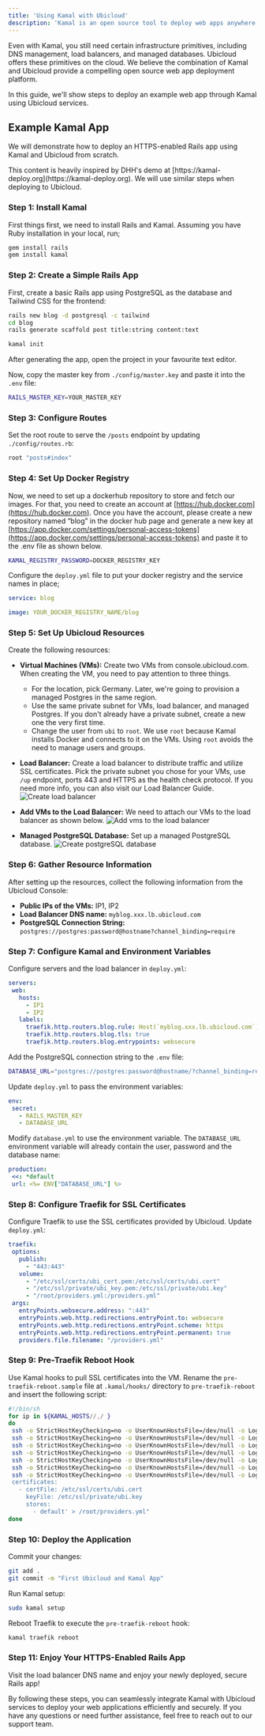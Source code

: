 ```yaml
---
title: 'Using Kamal with Ubicloud'
description: 'Kamal is an open source tool to deploy web apps anywhere. It simplifies the process of deploying and managing your web app in production with Docker.'
---
```

Even with Kamal, you still need certain infrastructure primitives, including DNS management, load balancers, and managed databases. Ubicloud offers these primitives on the cloud. We believe the combination of Kamal and Ubicloud provide a compelling open source web app deployment platform.

In this guide, we'll show steps to deploy an example web app through Kamal using Ubicloud services.

## Example Kamal App

We will demonstrate how to deploy an HTTPS-enabled Rails app using Kamal and Ubicloud from scratch.


<Note>
    This content is heavily inspired by DHH's demo at [https://kamal-deploy.org](https://kamal-deploy.org). We will use similar steps when deploying to Ubicloud.
</Note>

### Step 1: Install Kamal

First things first, we need to install Rails and Kamal. Assuming you have Ruby installation in your local, run;

```bash
gem install rails
gem install kamal
```

### Step 2: Create a Simple Rails App

First, create a basic Rails app using PostgreSQL as the database and Tailwind CSS for the frontend:

```bash
rails new blog -d postgresql -c tailwind
cd blog
rails generate scaffold post title:string content:text

kamal init
```
After generating the app, open the project in your favourite text editor.

Now, copy the master key from `./config/master.key` and paste it into the `.env` file:

```bash
RAILS_MASTER_KEY=YOUR_MASTER_KEY
```

### Step 3: Configure Routes

Set the root route to serve the `/posts` endpoint by updating `./config/routes.rb`:

```ruby
root "posts#index"
```

### Step 4: Set Up Docker Registry

Now, we need to set up a dockerhub repository to store and fetch our images. For that, you need to create an account at [https://hub.docker.com](https://hub.docker.com).
Once you have the account, please create a new repository named “blog” in the docker hub page and generate a new key at [https://app.docker.com/settings/personal-access-tokens](https://app.docker.com/settings/personal-access-tokens) and paste it to the .env file as shown below.

```bash
KAMAL_REGISTRY_PASSWORD=DOCKER_REGISTRY_KEY
```

Configure the `deploy.yml` file to put your docker registry and the service names in place;

```yaml
service: blog

image: YOUR_DOCKER_REGISTRY_NAME/blog
```

### Step 5: Set Up Ubicloud Resources

Create the following resources:

- **Virtual Machines (VMs):** Create two VMs from console.ubicloud.com. When creating the VM, you need to pay attention to three things.
    - For the location, pick Germany. Later, we're going to provision a managed Postgres in the same region.
    - Use the same private subnet for VMs, load balancer, and managed Postgres. If you don't already have a private subnet, create a new one the very first time.
    - Change the user from `ubi` to `root`. We use `root` because Kamal installs Docker and connects to it on the VMs. Using `root` avoids the need to manage users and groups.

- **Load Balancer:** Create a load balancer to distribute traffic and utilize SSL certificates. Pick the private subnet you chose for your VMs, use `/up` endpoint, ports 443 and HTTPS as the health check protocol. If you need more info, you can also visit our Load Balancer Guide.
![Create load balancer](/quickstart/using-kamal-with-ubicloud-1-screenshot.png)

- **Add VMs to the Load Balancer:** We need to attach our VMs to the load balancer as shown below.
![Add vms to the load balancer](/quickstart/using-kamal-with-ubicloud-2-screenshot.png)

- **Managed PostgreSQL Database:** Set up a managed PostgreSQL database.
![Create postgreSQL database](/quickstart/using-kamal-with-ubicloud-3-screenshot.png)

### Step 6: Gather Resource Information

After setting up the resources, collect the following information from the Ubicloud Console:

- **Public IPs of the VMs:** IP1, IP2
- **Load Balancer DNS name:** `myblog.xxx.lb.ubicloud.com`
- **PostgreSQL Connection String:** `postgres://postgres:password@hostname?channel_binding=require`

### Step 7: Configure Kamal and Environment Variables

Configure servers and the load balancer in `deploy.yml`:

```yaml
servers:
 web:
   hosts:
     - IP1
     - IP2
   labels:
     traefik.http.routers.blog.rule: Host(`myblog.xxx.lb.ubicloud.com`)
     traefik.http.routers.blog.tls: true
     traefik.http.routers.blog.entrypoints: websecure
```

Add the PostgreSQL connection string to the `.env` file:

```bash
DATABASE_URL="postgres://postgres:password@hostname/?channel_binding=require"
```

Update `deploy.yml` to pass the environment variables:

```yaml
env:  
 secret:
   - RAILS_MASTER_KEY
   - DATABASE_URL
```

Modify `database.yml` to use the environment variable. The `DATABASE_URL` environment variable will already contain the user, password and the database name:

```yaml
production:
 <<: *default
 url: <%= ENV["DATABASE_URL"] %>
```

### Step 8: Configure Traefik for SSL Certificates

Configure Traefik to use the SSL certificates provided by Ubicloud. Update `deploy.yml`:

```yaml
traefik:
 options:
   publish:
     - "443:443"
   volume:
     - "/etc/ssl/certs/ubi_cert.pem:/etc/ssl/certs/ubi.cert"
     - "/etc/ssl/private/ubi_key.pem:/etc/ssl/private/ubi.key"
     - "/root/providers.yml:/providers.yml"
 args:
   entryPoints.websecure.address: ":443"
   entryPoints.web.http.redirections.entryPoint.to: websecure
   entryPoints.web.http.redirections.entryPoint.scheme: https
   entryPoints.web.http.redirections.entryPoint.permanent: true
   providers.file.filename: "/providers.yml"
```

### Step 9: Pre-Traefik Reboot Hook

Use Kamal hooks to pull SSL certificates into the VM. Rename the `pre-traefik-reboot.sample` file at `.kamal/hooks/` directory to `pre-traefik-reboot` and insert the following script:

```bash
#!/bin/sh
for ip in ${KAMAL_HOSTS//,/ }
do
 ssh -o StrictHostKeyChecking=no -o UserKnownHostsFile=/dev/null -o LogLevel=ERROR -o User=root $ip "rm -rf /etc/ssl/certs/ubi_cert.pem"
 ssh -o StrictHostKeyChecking=no -o UserKnownHostsFile=/dev/null -o LogLevel=ERROR -o User=root $ip "rm -rf /etc/ssl/private/ubi_key.pem"
 ssh -o StrictHostKeyChecking=no -o UserKnownHostsFile=/dev/null -o LogLevel=ERROR -o User=root $ip "rm -rf /root/providers.yml"
 ssh -o StrictHostKeyChecking=no -o UserKnownHostsFile=/dev/null -o LogLevel=ERROR -o User=root $ip "curl [FD00:0B1C:100D:5afe:CE::]:8080/load-balancer/cert.pem > /etc/ssl/certs/ubi_cert.pem"
 ssh -o StrictHostKeyChecking=no -o UserKnownHostsFile=/dev/null -o LogLevel=ERROR -o User=root $ip "curl [FD00:0B1C:100D:5afe:CE::]:8080/load-balancer/key.pem > /etc/ssl/private/ubi_key.pem"
 ssh -o StrictHostKeyChecking=no -o UserKnownHostsFile=/dev/null -o LogLevel=ERROR -o User=root $ip "touch /root/providers.yml"
 ssh -o StrictHostKeyChecking=no -o UserKnownHostsFile=/dev/null -o LogLevel=ERROR -o User=root $ip "echo 'tls:
 certificates:
   - certFile: /etc/ssl/certs/ubi.cert
     keyFile: /etc/ssl/private/ubi.key
     stores:
       - default' > /root/providers.yml"
done
```

### Step 10: Deploy the Application

Commit your changes:

```bash
git add .
git commit -m "First Ubicloud and Kamal App"
```

Run Kamal setup:

```bash
sudo kamal setup
```

Reboot Traefik to execute the `pre-traefik-reboot` hook:

```bash
kamal traefik reboot
```

### Step 11: Enjoy Your HTTPS-Enabled Rails App

Visit the load balancer DNS name and enjoy your newly deployed, secure Rails app!

By following these steps, you can seamlessly integrate Kamal with Ubicloud services to deploy your web applications efficiently and securely. If you have any questions or need further assistance, feel free to reach out to our support team.
